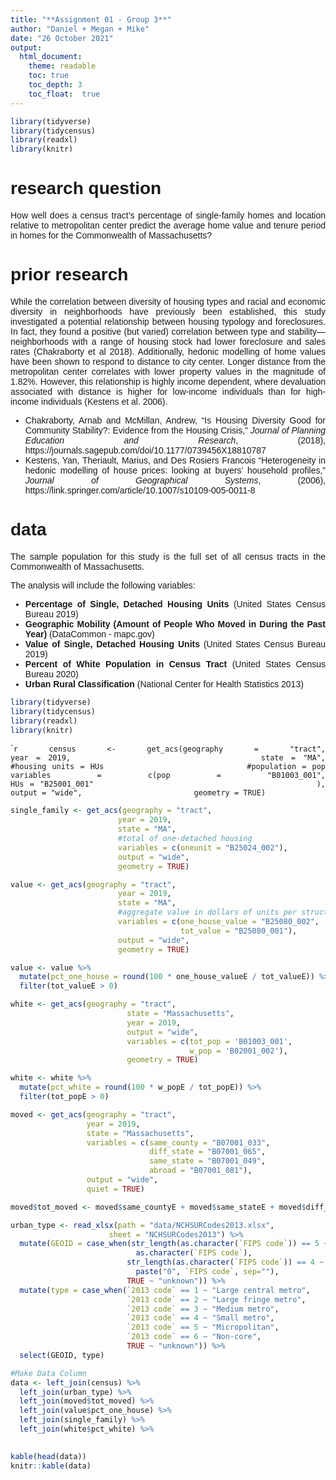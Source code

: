 ```yaml
---
title: "**Assignment 01 - Group 3**"
author: "Daniel + Megan + Mike"
date: "26 October 2021"
output: 
  html_document:
    theme: readable
    toc: true
    toc_depth: 3
    toc_float:  true
---
```

<style>
body {
text-align: justify}
</style>

<style>
body {
font-family: arial}
</style>


```r
library(tidyverse)
library(tidycensus)
library(readxl)
library(knitr)
```

# research question
How well does a census tract’s percentage of single-family homes and location relative to metropolitan center predict the average home value and tenure period in homes for the Commonwealth of Massachusetts?

# prior research
While the correlation between diversity of housing types and racial and economic diversity in	neighborhoods have previously been established, this study investigated a potential 	relationship between housing typology and foreclosures. In fact, they found a positive (but varied) correlation between type and stability—neighborhoods with a range of housing stock had lower foreclosure and sales rates (Chakraborty et al 2018). Additionally, hedonic modelling of home values have been shown to respond to distance to city center. Longer distance from the metropolitan center correlates with lower property values in the magnitude of 1.82%. However, this relationship is highly income dependent, where devaluation associated with distance is higher for low-income individuals than for high-income individuals (Kestens et al. 2006).

- Chakraborty, Arnab and McMillan, Andrew, “Is Housing Diversity Good for Community Stability?: Evidence from the Housing Crisis,” *Journal of Planning Education and Research*, (2018), https://journals.sagepub.com/doi/10.1177/0739456X18810787
- Kestens, Yan,  Theriault, Marius, and Des Rosiers  Francois "Heterogeneity in hedonic modelling of house
prices: looking at buyers’ household profiles," *Journal of Geographical Systems*, (2006), https://link.springer.com/article/10.1007/s10109-005-0011-8

# data
The sample population for this study is the full set of all census tracts in the Commonwealth of Massachusetts. 

The analysis will include the following variables:

- **Percentage of Single, Detached Housing Units** (United States Census Bureau 2019)
- **Geographic Mobility (Amount of People Who Moved in During the Past Year)** (DataCommon - mapc.gov)
- **Value of Single, Detached Housing Units** (United States Census Bureau 2019)
- **Percent of White Population in Census Tract** (United States Census Bureau 2020)
- **Urban Rural Classification** (National Center for Health Statistics 2013)

```r
library(tidyverse)
library(tidycensus)
library(readxl)
library(knitr)
```


````r
census <- get_acs(geography = "tract", 
                        year = 2019,
                        state = "MA",
                        #housing units = HUs
                        #population = pop
                        variables = c(pop = "B01003_001",
                                      HUs = "B25001_001"
                                      ),
                        output = "wide",
                        geometry = TRUE)
```

```r

single_family <- get_acs(geography = "tract", 
                        year = 2019,
                        state = "MA",
                        #total of one-detached housing
                        variables = c(oneunit = "B25024_002"),
                        output = "wide",
                        geometry = TRUE)
```

```r

value <- get_acs(geography = "tract", 
                        year = 2019,
                        state = "MA",
                        #aggregate value in dollars of units per structure
                        variables = c(one_house_value = "B25080_002",
                                      tot_value = "B25080_001"),
                        output = "wide",
                        geometry = TRUE)

value <- value %>%
  mutate(pct_one_house = round(100 * one_house_valueE / tot_valueE)) %>%
  filter(tot_valueE > 0)
```

```r
white <- get_acs(geography = "tract",
                          state = "Massachusetts",
                          year = 2019,
                          output = "wide",
                          variables = c(tot_pop = 'B01003_001',
                                        w_pop = 'B02001_002'),
                          geometry = TRUE)

white <- white %>%
  mutate(pct_white = round(100 * w_popE / tot_popE)) %>%
  filter(tot_popE > 0)
```

```r
moved <- get_acs(geography = "tract", 
                 year = 2019,
                 state = "Massachusetts",  
                 variables = c(same_county = "B07001_033", 
                               diff_state = "B07001_065", 
                               same_state = "B07001_049", 
                               abroad = "B07001_081"), 
                 output = "wide", 
                 quiet = TRUE)

moved$tot_moved <- moved$same_countyE + moved$same_stateE + moved$diff_stateE + moved$abroadE

```


```r
urban_type <- read_xlsx(path = "data/NCHSURCodes2013.xlsx", 
                      sheet = "NCHSURCodes2013") %>%
  mutate(GEOID = case_when(str_length(as.character(`FIPS code`)) == 5 ~ 
                            as.character(`FIPS code`),
                          str_length(as.character(`FIPS code`)) == 4 ~
                            paste("0", `FIPS code`, sep=""),
                          TRUE ~ "unknown")) %>%
  mutate(type = case_when(`2013 code` == 1 ~ "Large central metro",
                          `2013 code` == 2 ~ "Large fringe metro",
                          `2013 code` == 3 ~ "Medium metro",
                          `2013 code` == 4 ~ "Small metro",
                          `2013 code` == 5 ~ "Micropolitan",
                          `2013 code` == 6 ~ "Non-core",
                          TRUE ~ "unknown")) %>%
  select(GEOID, type)
```

```r
#Make Data Column
data <- left_join(census) %>% 
  left_join(urban_type) %>%
  left_join(moved$tot_moved) %>%
  left_join(value$pct_one_house) %>%
  left_join(single_family) %>%
  left_join(white$pct_white) %>%
  

kable(head(data))
knitr::kable(data)
```